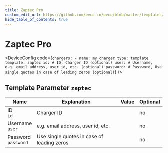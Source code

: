 ```yaml
---
title: Zaptec Pro
custom_edit_url: https://github.com/evcc-io/evcc/blob/master/templates/definition/charger/zaptec.yaml
hide_table_of_contents: true
---
```



# Zaptec Pro

<div className="device-detail-container">
  <div className="device-detail-content">
    <DeviceFeatures features="rfid,sponsorship" />

<DeviceConfig code={`chargers:
    - name: my_charger
      type: template
      template: zaptec
      id: # ID, Charger ID (optional)
      user: # Username, e.g. email address, user id, etc. (optional)
      password: # Password, Use single quotes in case of leading zeros (optional)`}  />
  </div>
  <div className="device-detail-icon">
    <evcc-icon
      type="charger"
      name="zaptec-pro"
      size="400px"
      alt="Zaptec Pro"
      className="device-detail-icon-img"
    ></evcc-icon>
  </div>
</div>

## Template Parameter `zaptec`

| Name | Explanation | Value | Optional |
|-----------|-------------|-------|----------|
| ID<br/>`id` | Charger ID |  | no |
| Username<br/>`user` | e.g. email address, user id, etc. |  | no |
| Password<br/>`password` | Use single quotes in case of leading zeros |  | no |

<SponsorshipRequired />

